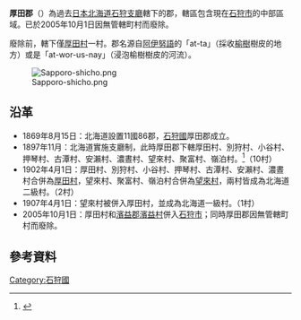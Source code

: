 {{日本郡 (廢除)
| 郡=厚田郡
| 日文原名=厚田郡
| 平假名=あつたぐん
| 羅馬字拼音=Atsuta-gun
| 廢除時間=2005年10月1日
| 廢除理由=無管轄町村
| 廢除時處置=厚田郡 → 石狩市
| 現在郡=石狩市
| 都道府縣=北海道
| 支廳=石狩支廳
| 町=
| 村=1
| 經度=
| 緯度=
| 地圖=[[Image:Hokkaido_Atsuta-gun.png|250px]]
}}
'''厚田郡'''（{{jpn|j=厚田郡|hg=あつたぐん|rm=Atsuta gun|f=y}}）為過去[[日本|日本]][[北海道|北海道]][[石狩支廳|石狩支廳]]轄下的郡，轄區包含現在[[石狩市|石狩市]]的中部區域。已於2005年10月1日因無管轄町村而廢除。

廢除前，轄下僅[[厚田村|厚田村]]一村。郡名源自[[阿伊努語|阿伊努語]]的「at-ta」（採收[[榆樹|榆樹]]樹皮的地方）或是「at-wor-us-nay」（浸泡榆樹樹皮的河流）。

[[Image:Sapporo-shicho.png|thumb]]

==沿革==

* 1869年8月15日：北海道設置11國86郡，[[石狩國|石狩國]]厚田郡成立。
* 1897年11月：北海道實施支廳制，此時厚田郡下轄厚田村、別狩村、小谷村、押琴村、古潭村、安瀨村、濃晝村、望來村、聚富村、嶺泊村。<ref>{{Cite web |url=http://homepage1.nifty.com/ishato/tiri/sityoson/01hokkai/01_hokkai11.htm#isikari |title=市町村的變遷 - 北海道［道央・道南］ |publisher=ISSIE |accessdate=2008年4月22日 |language=ja |deadurl=yes |archiveurl=https://web.archive.org/web/20090930122953/http://homepage1.nifty.com/ishato/tiri/sityoson/01hokkai/01_hokkai11.htm#isikari |archivedate=2009年9月30日 }}</ref>（10村）
* 1902年4月1日：厚田村、別狩村、小谷村、押琴村、古潭村、安瀨村、濃晝村合併為[[厚田村|厚田村]]，望來村、聚富村、嶺泊村合併為[[望來村|望來村]]，兩村皆成為北海道二級村。（2村）
* 1907年4月1日：望來村被併入厚田村，並成為北海道一級村。（1村）
* 2005年10月1日：厚田村和[[濱益郡|濱益郡]][[濱益村|濱益村]]併入[[石狩市|石狩市]]；同時厚田郡因無管轄町村而廢除。

==參考資料==
{{reflist}}

{{石狩国的郡}}

[[Category:石狩國|Category:石狩國]]
